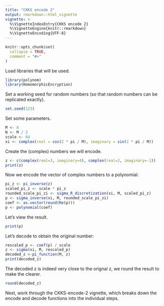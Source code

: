 ```yaml
---
title: "CKKS encode 2"
output: rmarkdown::html_vignette
vignette: >
  %\VignetteIndexEntry{CKKS encode 2}
  %\VignetteEngine{knitr::rmarkdown}
  %\VignetteEncoding{UTF-8}
---
```


```r
knitr::opts_chunk$set(
  collapse = TRUE,
  comment = "#>"
)
```

Load libraries that will be used.
```r
library(polynom)
library(HomomorphicEncryption)
```

Set a working seed for random numbers (so that random numbers can be replicated exactly).
```r
set.seed(123)
```

Set some parameters.
```r
M <- 8
N <- M / 2
scale <- 64
xi <- complex(real = cos(2 * pi / M), imaginary = sin(2 * pi / M))
```

Create the (complex) numbers we will encode.

```r
z <- c(complex(real=3, imaginary=4), complex(real=2, imaginary=-1))
print(z)
```

Now we encode the vector of complex numbers to a polynomial.

```r
pi_z <- pi_inverse(z)
scaled_pi_z <- scale * pi_z
rounded_scale_pi_zi <- sigma_R_discretization(xi, M, scaled_pi_z)
p <- sigma_inverse(xi, M, rounded_scale_pi_zi)
coef <- as.vector(round(Re(p)))
p <- polynomial(coef)
```

Let's view the result.

```r
print(p)
```

Let's decode to obtain the original number:

```r
rescaled_p <- coef(p) / scale
z <- sigma(xi, M, rescaled_p)
decoded_z <-pi_function(M, z)
print(decoded_z)
```

The decoded z is indeed very close to the orignal z, we round the result to make the clearer.

```r
round(decoded_z)
```

Next, work through the CKKS-encode-2 vignette, which breaks down the encode and decode functions into the individual steps.
